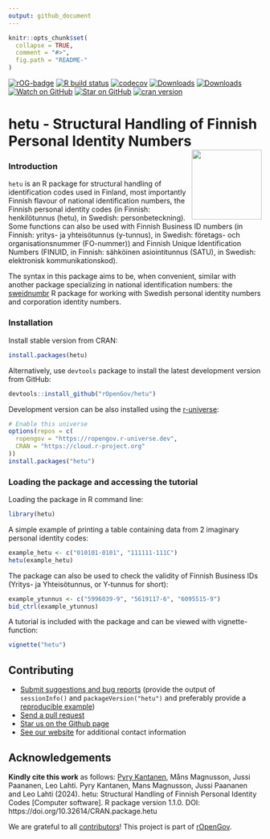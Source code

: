 ```yaml
---
output: github_document
---
```

  
```r
knitr::opts_chunk$set(
  collapse = TRUE,
  comment = "#>",
  fig.path = "README-"
)
```

<!-- README.md is generated from README.Rmd. Please edit that file -->

<!-- badges: start -->
[![rOG-badge](https://ropengov.github.io/rogtemplate/reference/figures/ropengov-badge.svg)](https://ropengov.org/)
[![R build status](https://github.com/rOpenGov/hetu/workflows/R-CMD-check/badge.svg)](https://github.com/rOpenGov/hetu/actions)
[![codecov](https://codecov.io/gh/rOpenGov/hetu/branch/master/graph/badge.svg)](https://app.codecov.io/gh/rOpenGov/hetu)
[![Downloads](http://cranlogs.r-pkg.org/badges/grand-total/hetu)](https://cran.r-project.org/package=hetu)
[![Downloads](http://cranlogs.r-pkg.org/badges/hetu)](https://cran.r-project.org/package=hetu)
[![Watch on GitHub][github-watch-badge]][github-watch]
[![Star on GitHub][github-star-badge]][github-star]
[![cran version](http://www.r-pkg.org/badges/version/hetu)](https://CRAN.R-project.org/package=hetu)
<!-- badges: end -->

<!--[![rstudio mirror downloads](http://cranlogs.r-pkg.org/badges/grand-total/hetu)](https://github.com/metacran/cranlogs.app)-->

# hetu - Structural Handling of Finnish Personal Identity Numbers <a href="https://ropengov.github.io/hetu/"><img src="man/figures/logo.png" align="right" height="139" /></a>

### Introduction 

`hetu` is an R package for structural handling of identification codes used in Finland, most importantly Finnish flavour of national identification numbers, the Finnish personal identity codes (in Finnish: henkilötunnus (hetu), in Swedish: personbeteckning). Some functions can also be used with Finnish Business ID numbers (in Finnish: yritys- ja yhteisötunnus (y-tunnus), in Swedish: företags- och organisationsnummer (FO-nummer)) and Finnish Unique Identification Numbers (FINUID, in Finnish: sähköinen asiointitunnus (SATU), in Swedish: elektronisk kommunikationskod).

The syntax in this package aims to be, when convenient, similar with another package specializing in national identification numbers: the [sweidnumbr](https://github.com/rOpenGov/sweidnumbr) R package for working with Swedish personal identity numbers and corporation identity numbers.

### Installation

Install stable version from CRAN:

```r
install.packages(hetu)
```

Alternatively, use `devtools` package to install the latest development version from GitHub:

```r
devtools::install_github("rOpenGov/hetu")
```

Development version can be also installed using the
[r-universe](https://ropengov.r-universe.dev):

```r
# Enable this universe
options(repos = c(
  ropengov = "https://ropengov.r-universe.dev",
  CRAN = "https://cloud.r-project.org"
))
install.packages("hetu")
```

### Loading the package and accessing the tutorial

Loading the package in R command line:

```r
library(hetu)
```

A simple example of printing a table containing data from 2 imaginary personal identity codes:

```r
example_hetu <- c("010101-0101", "111111-111C")
hetu(example_hetu)
```

The package can also be used to check the validity of Finnish Business IDs (Yritys- ja Yhteisötunnus, or Y-tunnus for short):

```r
example_ytunnus <- c("5996039-9", "5619117-6", "6095515-9")
bid_ctrl(example_ytunnus)
```

A tutorial is included with the package and can be viewed with vignette-function:

```r
vignette("hetu")
```

## Contributing

  * [Submit suggestions and bug reports](https://github.com/ropengov/hetu/issues) (provide the output of `sessionInfo()` and `packageVersion("hetu")` and preferably provide a [reproducible example](http://adv-r.had.co.nz/Reproducibility.html))
  * [Send a pull request](https://github.com/rOpenGov/hetu/pulls)
  * [Star us on the Github page](https://github.com/ropengov/hetu/)
  * [See our website](https://ropengov.org/community/) for additional contact information

## Acknowledgements

**Kindly cite this work** as follows: [Pyry Kantanen](https://github.com/pitkant/), Måns Magnusson, Jussi Paananen, Leo Lahti. Pyry Kantanen, Mans Magnusson, Jussi Paananen and Leo Lahti (2024). hetu: Structural Handling of Finnish
  Personal Identity Codes [Computer software]. R package version 1.1.0. DOI:
  https://doi.org/10.32614/CRAN.package.hetu

We are grateful to all [contributors](https://github.com/rOpenGov/hetu/graphs/contributors)! This project is part of [rOpenGov](https://ropengov.org). 

[github-watch-badge]: https://img.shields.io/github/watchers/ropengov/hetu.svg?style=social
[github-watch]: https://github.com/ropengov/hetu/watchers
[github-star-badge]: https://img.shields.io/github/stars/ropengov/hetu.svg?style=social
[github-star]: https://github.com/ropengov/hetu/stargazers
